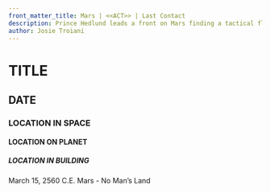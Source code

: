 ```yaml
---
front_matter_title: Mars | <<ACT>> | Last Contact
description: Prince Hedlund leads a front on Mars finding a tactical flaw in the T.F. military
author: Josie Troiani
---
```

# TITLE

## DATE

### LOCATION IN SPACE

#### LOCATION ON PLANET

##### LOCATION IN BUILDING

March 15, 2560 C.E.
Mars - No Man’s Land
